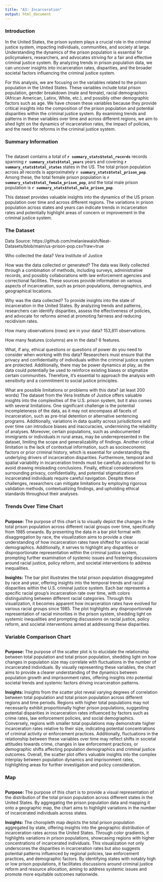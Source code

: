 ```yaml
---
title: "A3: Incarceration"
output: html_document
---
```


### Introduction

In the United States, the prison system plays a crucial role in the criminal justice system, impacting individuals, communities, and society at large. Understanding the dynamics of the prison population is essential for policymakers, researchers, and advocates striving for a fair and effective criminal justice system. By analyzing trends in prison population data, we can uncover insights into incarceration rates, disparities, and the broader societal factors influencing the criminal justice system.

For this analysis, we are focusing on the variables related to the prison population in the United States. These variables include total prison population, gender breakdown (male and female), racial demographics (African American, Latinx, White, etc.), and possibly other demographic factors such as age. We have chosen these variables because they provide critical insights into the composition of the prison population and potential disparities within the criminal justice system. By examining trends and patterns in these variables over time and across different regions, we aim to shed light on the dynamics of incarceration rates, the impact of policies, and the need for reforms in the criminal justice system.

### Summary Information

```r
```

The dataset contains a total of **`r summary_stats$total_records`** records spanning 
**`r summary_stats$total_years`** years and covering **`r summary_stats$total_states`** states in the US. 
The total prison population across all records is approximately **`r summary_stats$total_prison_pop`**. 
Among these, the total female prison population is **`r summary_stats$total_female_prison_pop`**, 
and the total male prison population is **`r summary_stats$total_male_prison_pop`**.


This dataset provides valuable insights into the dynamics of the US prison population over time and across different regions. The variations in prison population across states and years can indicate trends in incarceration rates and potentially highlight areas of concern or improvement in the criminal justice system.

### The Dataset

Data Source: https://github.com/melaniewalsh/Neat-Datasets/blob/main/us-prison-pop.csv?raw=true

Who collected the data? Vera Institute of Justice

How was the data collected or generated? The data was likely collected through a combination of methods, including surveys, administrative records, and possibly collaborations with law enforcement agencies and correctional facilities. These sources provide information on various aspects of incarceration, such as prison populations, demographics, and geographical locations.

Why was the data collected? To provide insights into the state of incarceration in the United States. By analyzing trends and patterns, researchers can identify disparities, assess the effectiveness of policies, and advocate for reforms aimed at promoting fairness and reducing recidivism rates.

How many observations (rows) are in your data? 153,811 observations.  

How many features (columns) are in the data? 6 features.

What, if any, ethical questions or questions of power do you need to consider when working with this data? Researchers must ensure that the privacy and confidentiality of individuals within the criminal justice system are protected. Additionally, there may be power dynamics at play, as the data could potentially be used to reinforce existing biases or stigmatize certain communities. Therefore, it's essential to approach the analysis with sensitivity and a commitment to social justice principles.

What are possible limitations or problems with this data?   (at least 200 words)
The dataset from the Vera Institute of Justice offers valuable insights into the complexities of the U.S. prison system, but it also comes with several limitations. One significant challenge is the potential incompleteness of the data, as it may not encompass all facets of incarceration, such as pre-trial detention or alternative sentencing programs. Additionally, variations in data quality across jurisdictions and over time can introduce biases and inaccuracies, undermining the reliability of analyses. Moreover, certain populations, such as undocumented immigrants or individuals in rural areas, may be underrepresented in the dataset, limiting the scope and generalizability of findings. Another critical limitation is the lack of contextual information, such as socioeconomic factors or prior criminal history, which is essential for understanding the underlying drivers of incarceration disparities. Furthermore, temporal and spatial variability in incarceration trends must be carefully accounted for to avoid drawing misleading conclusions. Finally, ethical considerations surrounding privacy, confidentiality, and potential stigmatization of incarcerated individuals require careful navigation. Despite these challenges, researchers can mitigate limitations by employing rigorous validation methods, contextualizing findings, and upholding ethical standards throughout their analyses.

### Trends Over Time Chart

```r
```

**Purpose:**
The purpose of this chart is to visually depict the changes in the total prison population across different racial groups over time, specifically from 1985 onwards. By presenting the data in a bar plot format with disaggregation by race, the visualization aims to provide a clear understanding of how incarceration rates have shifted for various racial demographics. Additionally, it serves to highlight any disparities or disproportionate representation within the criminal justice system, prompting further examination of systemic issues and fostering discussions around racial justice, policy reform, and societal interventions to address inequalities.

**Insights:**
The bar plot illustrates the total prison population disaggregated by race and year, offering insights into the temporal trends and racial disparities within the U.S. criminal justice system. Each bar represents a specific racial group's incarceration rate over time, with colors distinguishing between different racial categories. Through this visualization, it becomes apparent how incarceration rates have evolved for various racial groups since 1985. The plot highlights any disproportionate representation of racial minorities in the prison system, shedding light on systemic inequalities and prompting discussions on racial justice, policy reform, and societal interventions aimed at addressing these disparities.

### Variable Comparison Chart

```r
```

**Purpose:**
The purpose of the scatter plot is to elucidate the relationship between total population and total prison population, shedding light on how changes in population size may correlate with fluctuations in the number of incarcerated individuals. By visually representing these variables, the chart aims to provide a clearer understanding of the dynamics between population growth and imprisonment rates, offering insights into potential societal trends and systemic factors driving incarceration patterns.\

**Insights:**
Insights from the scatter plot reveal varying degrees of correlation between total population and total prison population across different regions and time periods. Regions with higher total populations may not necessarily exhibit proportionally higher prison populations, suggesting potential disparities in incarceration rates influenced by factors such as crime rates, law enforcement policies, and social demographics. Conversely, regions with smaller total populations may demonstrate higher incarceration rates relative to their size, indicating potential concentrations of criminal activity or enforcement practices. Additionally, fluctuations in the relationship between these variables over time may reflect shifts in societal attitudes towards crime, changes in law enforcement practices, or demographic shifts affecting population demographics and criminal justice outcomes. Overall, the scatter plot offers valuable insights into the complex interplay between population dynamics and imprisonment rates, highlighting areas for further investigation and policy consideration.

### Map

```r
```

**Purpose:**
The purpose of this chart is to provide a visual representation of the distribution of the total prison population across different states in the United States. By aggregating the prison population data and mapping it onto a geographic map, the chart aims to highlight variations in the number of incarcerated individuals across states.

**Insights:**
The choropleth map depicts the total prison population aggregated by state, offering insights into the geographic distribution of incarceration rates across the United States. Through color gradients, it highlights variations in prison populations, showcasing regions with higher concentrations of incarcerated individuals. This visualization not only underscores the disparities in incarceration rates but also suggests potential patterns influenced by regional policies, law enforcement practices, and demographic factors. By identifying states with notably high or low prison populations, it facilitates discussions around criminal justice reform and resource allocation, aiming to address systemic issues and promote more equitable outcomes nationwide.
